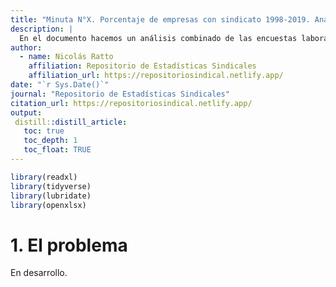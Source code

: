 ```yaml
---
title: "Minuta N°X. Porcentaje de empresas con sindicato 1998-2019. Análisis combinado de encuestas laborales Encla"
description: |
  En el documento hacemos un análisis combinado de las encuestas laboral de la Dirección del Trabajo, desde su primera versión de 1998 hasta la novenda de 2019. Este es el documento de análisis de la información, la versión estilizada y publicada se encuentre en el siguiente link: <https://repositoriosindical.netlify.app/>
author:
  - name: Nicolás Ratto
    affiliation: Repositorio de Estadísticas Sindicales
    affiliation_url: https://repositoriosindical.netlify.app/
date: "`r Sys.Date()`"
journal: "Repositorio de Estadísticas Sindicales"
citation_url: https://repositoriosindical.netlify.app/
output: 
 distill::distill_article:
   toc: true
   toc_depth: 1
   toc_float: TRUE
---
```


```r
library(readxl)
library(tidyverse)
library(lubridate)
library(openxlsx)

```

# 1. El problema

En desarrollo. 